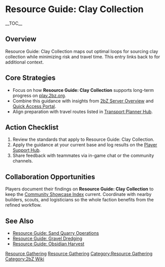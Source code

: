{{Short description|Resource Guide: Clay Collection maps out optimal loops for sourcing clay collection while minimizing risk and travel time}}
= Resource Guide: Clay Collection =
{{2bZ Navbox}}
__TOC__

== Overview ==
Resource Guide: Clay Collection maps out optimal loops for sourcing clay collection while
minimizing risk and travel time. This entry links back to [[Category:Resource
Gathering|Resource Gathering]] for additional context.

== Core Strategies ==
* Focus on how '''Resource Guide: Clay Collection''' supports long-term progress on [[play.2bz.org]].
* Combine this guidance with insights from [[2bZ Server Overview]] and [[Quick Access Portal]].
* Align preparation with travel routes listed in [[Transport Planner Hub]].

== Action Checklist ==
# Review the [[Category:Resource Gathering|Resource Gathering]] standards that apply to Resource Guide: Clay Collection.
# Apply the guidance at your current base and log results on the [[Player Support Hub]].
# Share feedback with teammates via in-game chat or the community channels.

== Collaboration Opportunities ==
Players document their findings on '''Resource Guide: Clay Collection''' to keep the
[[Community Showcase Index]] current. Coordinate with nearby builders, scouts, and
logisticians so the whole faction benefits from the refined workflow.

== See Also ==
* [[Resource Guide: Sand Quarry Operations]]
* [[Resource Guide: Gravel Dredging]]
* [[Resource Guide: Obsidian Harvest]]

[[Category:Resource Gathering]]
[[Category:2bZ Wiki]]
